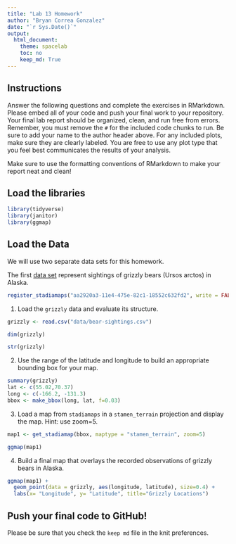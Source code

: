 ```yaml
---
title: "Lab 13 Homework"
author: "Bryan Correa Gonzalez"
date: "`r Sys.Date()`"
output:
  html_document:
    theme: spacelab
    toc: no
    keep_md: True
---
```


## Instructions
Answer the following questions and complete the exercises in RMarkdown. Please embed all of your code and push your final work to your repository. Your final lab report should be organized, clean, and run free from errors. Remember, you must remove the `#` for the included code chunks to run. Be sure to add your name to the author header above. For any included plots, make sure they are clearly labeled. You are free to use any plot type that you feel best communicates the results of your analysis.  

Make sure to use the formatting conventions of RMarkdown to make your report neat and clean!  

## Load the libraries  
```r
library(tidyverse)
library(janitor)
library(ggmap)
``` 

## Load the Data
We will use two separate data sets for this homework.  

The first [data set](https://rcweb.dartmouth.edu/~f002d69/workshops/index_rspatial.html) represent sightings of grizzly bears (Ursos arctos) in Alaska.  

```r
register_stadiamaps("aa2920a3-11e4-475e-82c1-18552c632fd2", write = FALSE)
```

1. Load the `grizzly` data and evaluate its structure.  
```r
grizzly <- read.csv("data/bear-sightings.csv")
```

```r
dim(grizzly)
```

```r
str(grizzly)
```


2. Use the range of the latitude and longitude to build an appropriate bounding box for your map.  
```r
summary(grizzly)
lat <- c(55.02,70.37)
long <- c(-166.2, -131.3)
bbox <- make_bbox(long, lat, f=0.03)
```

3. Load a map from `stadiamaps` in a `stamen_terrain` projection and display the map. Hint: use zoom=5.  
```r
map1 <- get_stadiamap(bbox, maptype = "stamen_terrain", zoom=5)
```

```r
ggmap(map1)
```

4. Build a final map that overlays the recorded observations of grizzly bears in Alaska.  
```r
ggmap(map1) + 
  geom_point(data = grizzly, aes(longitude, latitude), size=0.4) +
  labs(x= "Longitude", y= "Latitude", title="Grizzly Locations")
```

## Push your final code to GitHub!
Please be sure that you check the `keep md` file in the knit preferences. 